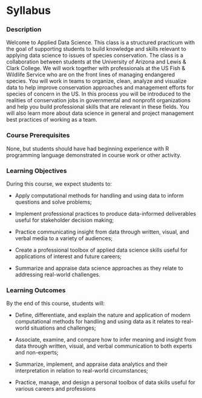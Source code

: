 # Syllabus

### Description

Welcome to Applied Data Science. This class is a structured practicum with the goal of supporting students to build knowledge and skills relevant to applying data science to issues of species conservation. The class is a collaboration between students at the University of Arizona and Lewis & Clark College. We will work together with professionals at the US Fish & Wildlife Service who are on the front lines of managing endangered species. You will work in teams to organize, clean, analyze and visualize data to help improve conservation approaches and management efforts for species of concern in the US. In this process you will be introduced to the realities of conservation jobs in governmental and nonprofit organizations and help you build professional skills that are relevant in these fields. You will also learn more about data science in general and project management best practices of working as a team.

### Course Prerequisites

None, but students should have had beginning experience with R programming language demonstrated in course work or other activity.

### Learning Objectives

During this course, we expect students to:

-   Apply computational methods for handling and using data to inform questions and solve problems;

-   Implement professional practices to produce data-informed deliverables useful for stakeholder decision making;

-   Practice communicating insight from data through written, visual, and verbal media to a variety of audiences;

-   Create a professional toolbox of applied data science skills useful for applications of interest and future careers;

-   Summarize and appraise data science approaches as they relate to addressing real-world challenges.

### Learning Outcomes

By the end of this course, students will:

-   Define, differentiate, and explain the nature and application of modern computational methods for handling and using data as it relates to real-world situations and challenges;

-   Associate, examine, and compare how to infer meaning and insight from data through written, visual, and verbal communication to both experts and non-experts;

-   Summarize, implement, and appraise data analytics and their interpretation in relation to real-world circumstances;

-   Practice, manage, and design a personal toolbox of data skills useful for various careers and professions
